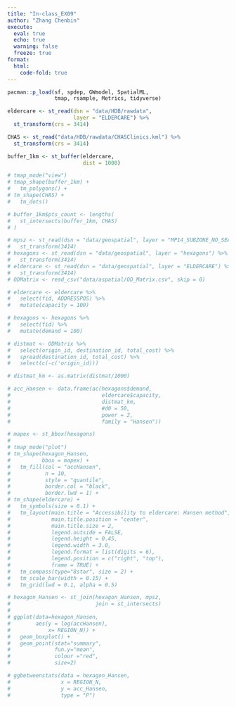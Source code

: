 ```yaml
---
title: "In-class_EX09"
author: "Zhang Chenbin"
execute: 
  eval: true
  echo: true
  warning: false
  freeze: true
format: 
  html:
    code-fold: true
---
```


```r
pacman::p_load(sf, spdep, GWmodel, SpatialML, 
               tmap, rsample, Metrics, tidyverse)
```

```r
eldercare <- st_read(dsn = "data/HDB/rawdata",
                     layer = "ELDERCARE") %>%
  st_transform(crs = 3414)
```

```r
CHAS <- st_read("data/HDB/rawdata/CHASClinics.kml") %>%
  st_transform(crs = 3414)
```

```r
buffer_1km <- st_buffer(eldercare,
                        dist = 1000)
```

```r
# tmap_mode("view")
# tmap_shape(buffer_1km) +
#   tm_polygons() +
# tm_shape(CHAS) +
#   tm_dots()
```

```r
# buffer_1km$pts_count <- lengths(
#   st_intersects(buffer_1km, CHAS)
# )
```

```r
# mpsz <- st_read(dsn = "data/geospatial", layer = "MP14_SUBZONE_NO_SEA_PL") %>%
#   st_transform(3414)
# hexagons <- st_read(dsn = "data/geospatial", layer = "hexagons") %>%
#   st_transform(3414)  
# eldercare <- st_read(dsn = "data/geospatial", layer = "ELDERCARE") %>%
#   st_transform(3414)
# ODMatrix <- read_csv("data/aspatial/OD_Matrix.csv", skip = 0)
```

```r
# eldercare <- eldercare %>%
#   select(fid, ADDRESSPOS) %>%
#   mutate(capacity = 100)
```

```r
# hexagons <- hexagons %>%
#   select(fid) %>%
#   mutate(demand = 100)
```

```r
# distmat <- ODMatrix %>%
#   select(origin_id, destination_id, total_cost) %>%
#   spread(destination_id, total_cost) %>%
#   select(c(-c('origin_id)))
```

```r
# distmat_km <- as.matrix(distmat/1000)
```

```r
# acc_Hansen <- data.frame(ac(hexagons$demand,
#                             eldercare$capacity,
#                             distmat_km,
#                             #d0 = 50,
#                             power = 2,
#                             family = "Hansen"))
```

```r
# mapex <- st_bbox(hexagons)
# 
# tmap_mode("plot")
# tm_shape(hexagon_Hansen,
#          bbox = mapex) + 
#   tm_fill(col = "accHansen",
#           n = 10,
#           style = "quantile",
#           border.col = "black",
#           border.lwd = 1) +
# tm_shape(eldercare) +
#   tm_symbols(size = 0.1) +
#   tm_layout(main.title = "Accessibility to eldercare: Hansen method",
#             main.title.position = "center",
#             main.title.size = 2,
#             legend.outside = FALSE,
#             legend.height = 0.45, 
#             legend.width = 3.0,
#             legend.format = list(digits = 6),
#             legend.position = c("right", "top"),
#             frame = TRUE) +
#   tm_compass(type="8star", size = 2) +
#   tm_scale_bar(width = 0.15) +
#   tm_grid(lwd = 0.1, alpha = 0.5)
```

```r
# hexagon_Hansen <- st_join(hexagon_Hansen, mpsz, 
#                           join = st_intersects)
# 
# ggplot(data=hexagon_Hansen, 
#        aes(y = log(accHansen), 
#            x= REGION_N)) +
#   geom_boxplot() +
#   geom_point(stat="summary", 
#              fun.y="mean", 
#              colour ="red", 
#              size=2)
```

```r
# ggbetweenstats(data = hexagon_Hansen,
#                x = REGION_N,
#                y = acc_Hansen,
#                type = "P")
```
